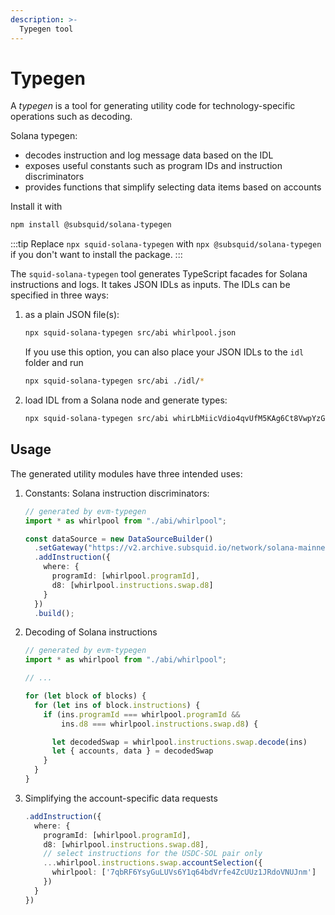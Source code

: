 ```yaml
---
description: >-
  Typegen tool
---
```


# Typegen

A _typegen_ is a tool for generating utility code for technology-specific operations such as decoding.

Solana typegen:

- decodes instruction and log message data based on the IDL
- exposes useful constants such as program IDs and instruction discriminators
- provides functions that simplify selecting data items based on accounts

Install it with

```bash
npm install @subsquid/solana-typegen
```

:::tip
Replace `npx squid-solana-typegen` with `npx @subsquid/solana-typegen` if you don't want to install the package.
:::

The `squid-solana-typegen` tool generates TypeScript facades for Solana instructions and logs. It takes JSON IDLs as inputs. The IDLs  can be specified in three ways:

1. as a plain JSON file(s):

   ```bash
   npx squid-solana-typegen src/abi whirlpool.json
   ```

   If you use this option, you can also place your JSON IDLs to the `idl` folder and run

   ```bash
   npx squid-solana-typegen src/abi ./idl/*
   ```

2. load IDL from a Solana node and generate types:

   ```bash
   npx squid-solana-typegen src/abi whirLbMiicVdio4qvUfM5KAg6Ct8VwpYzGff3uctyCc#whirlpool
   ```

## Usage

The generated utility modules have three intended uses:

1. Constants: Solana instruction discriminators:

   ```ts
   // generated by evm-typegen
   import * as whirlpool from "./abi/whirlpool";

   const dataSource = new DataSourceBuilder()
     .setGateway("https://v2.archive.subsquid.io/network/solana-mainnet")
     .addInstruction({
       where: {
         programId: [whirlpool.programId],
         d8: [whirlpool.instructions.swap.d8]
       }
     })
     .build();
   ```

2. Decoding of Solana instructions

   ```ts
   // generated by evm-typegen
   import * as whirlpool from "./abi/whirlpool";

   // ...

   for (let block of blocks) {
     for (let ins of block.instructions) {
       if (ins.programId === whirlpool.programId &&
           ins.d8 === whirlpool.instructions.swap.d8) {

         let decodedSwap = whirlpool.instructions.swap.decode(ins)
         let { accounts, data } = decodedSwap
       }
     }
   }
   ```

3. Simplifying the account-specific data requests

   ```ts
   .addInstruction({
     where: {
       programId: [whirlpool.programId],
       d8: [whirlpool.instructions.swap.d8],
       // select instructions for the USDC-SOL pair only
       ...whirlpool.instructions.swap.accountSelection({
         whirlpool: ['7qbRF6YsyGuLUVs6Y1q64bdVrfe4ZcUUz1JRdoVNUJnm']
       })
     }
   })
   ```
